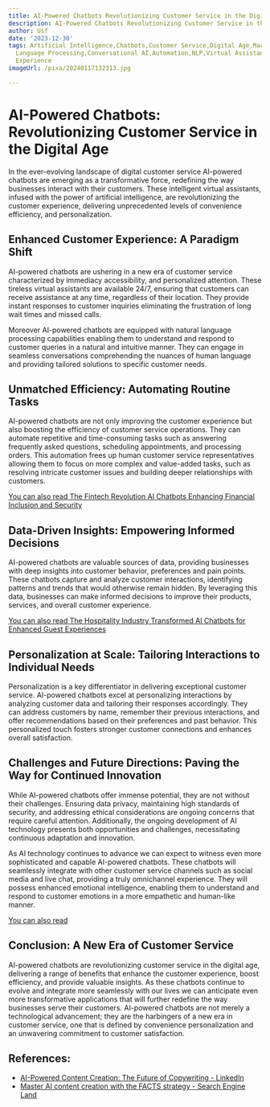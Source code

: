 ```yaml
---
title: AI-Powered Chatbots Revolutionizing Customer Service in the Digital Age
description: AI-Powered Chatbots Revolutionizing Customer Service in the Digital Age
author: Usf
date: '2023-12-30'
tags: Artificial Intelligence,Chatbots,Customer Service,Digital Age,Machine Learning,Natural
  Language Processing,Conversational AI,Automation,NLP,Virtual Assistants,Customer
  Experience
imageUrl: /pixa/20240117132313.jpg

---
```

# AI-Powered Chatbots: Revolutionizing Customer Service in the Digital Age

In the ever-evolving landscape of digital customer service AI-powered chatbots are emerging as a transformative  force, redefining the way businesses interact with their customers. These intelligent virtual assistants, infused with the power of artificial intelligence, are revolutionizing the customer experience, delivering unprecedented levels of convenience efficiency, and  personalization.

##  Enhanced Customer Experience: A Paradigm Shift

AI-powered chatbots are ushering in a new era of customer service characterized by immediacy accessibility, and personalized attention. These  tireless  virtual assistants are available 24/7, ensuring  that customers can receive  assistance at any time, regardless of their location. They provide  instant responses to customer inquiries eliminating the frustration of long  wait times and missed calls.

Moreover AI-powered chatbots are  equipped with natural language processing capabilities  enabling them to understand and respond to customer queries in a natural and intuitive manner. They can engage  in seamless conversations comprehending the  nuances of human language and providing tailored solutions  to specific customer needs.

## Unmatched Efficiency: Automating Routine Tasks

AI-powered chatbots are not only improving  the customer experience but also boosting the efficiency of customer service operations. They can automate repetitive and time-consuming tasks such  as answering frequently  asked questions, scheduling appointments, and processing orders. This automation frees up human customer service representatives allowing them  to focus on more complex and  value-added tasks,  such as resolving intricate customer issues and building deeper relationships with customers.

[You  can  also read The Fintech Revolution  AI Chatbots Enhancing Financial Inclusion and  Security](The%20Fintech%20Revolution%20AI%20Chatbots%20Enhancing%20Financial%20Inclusion%20and%20Security)


## Data-Driven Insights: Empowering Informed Decisions

AI-powered  chatbots are valuable sources of data, providing businesses  with deep  insights into customer behavior, preferences and pain points. These chatbots capture and analyze customer  interactions, identifying patterns and  trends that would  otherwise remain hidden.  By  leveraging  this data, businesses  can make informed decisions to improve their  products, services, and overall customer experience.

[You can also read The Hospitality Industry Transformed AI Chatbots for Enhanced Guest Experiences](The%20Hospitality%20Industry%20Transformed%20AI%20Chatbots%20for%20Enhanced%20Guest%20Experiences)


## Personalization  at Scale: Tailoring Interactions to Individual Needs

Personalization is a key differentiator  in delivering exceptional customer service. AI-powered chatbots excel at  personalizing interactions by analyzing  customer data and tailoring their responses accordingly. They can address customers by name, remember their previous interactions, and offer recommendations based on their preferences and past behavior. This personalized touch fosters stronger customer connections and enhances overall satisfaction.

## Challenges and Future  Directions: Paving the Way for Continued Innovation

While AI-powered  chatbots offer immense potential, they are not without their  challenges. Ensuring data  privacy, maintaining high  standards of security, and addressing ethical considerations are ongoing concerns that  require careful attention. Additionally, the ongoing development of AI technology presents both  opportunities and challenges, necessitating  continuous adaptation and innovation.

As AI technology  continues to advance we can  expect to witness even  more sophisticated and capable AI-powered chatbots.  These chatbots will seamlessly integrate with other customer service channels such as social media and live chat, providing a truly omnichannel experience. They will possess  enhanced  emotional intelligence, enabling them to understand and respond to customer emotions in a more empathetic and human-like manner.

[You can also read ]()


## Conclusion:  A New Era of Customer Service

AI-powered chatbots are revolutionizing customer service in the digital age, delivering a range of benefits  that enhance the customer experience, boost efficiency, and provide valuable insights. As these chatbots continue to evolve and integrate more seamlessly  with our lives we  can  anticipate even more transformative applications that will further redefine the way businesses serve  their customers. AI-powered chatbots are not merely a technological advancement; they are the harbingers of a new era in customer service, one that is defined by convenience personalization and an unwavering commitment to customer satisfaction.

## References:
- [AI-Powered Content Creation: The Future of Copywriting - LinkedIn](https://www.linkedin.com/pulse/ai-powered-content-creation-future-cfukc)
- [Master AI content creation with the FACTS strategy - Search Engine Land](https://searchengineland.com/master-ai-content-creation-with-the-facts-strategy-429616)
